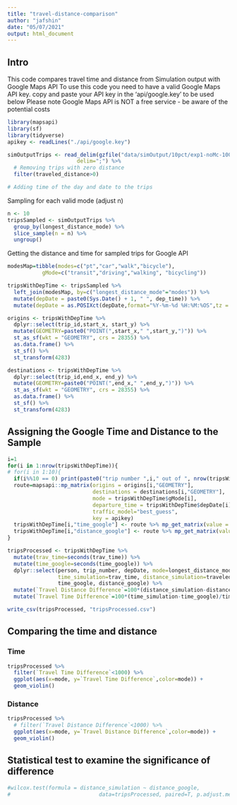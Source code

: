```yaml
---
title: "travel-distance-comparison"
author: "jafshin"
date: "05/07/2021"
output: html_document
---
```


## Intro

This code compares travel time and distance from Simulation output with Google Maps API
To use this code you need to have a valid Google Maps API key.
copy and paste your API key in the 'api/google.key' to be used below
Please note Google Maps API is NOT a free service - be aware of the potential costs

```r
library(mapsapi)
library(sf)
library(tidyverse)
apikey <- readLines("./api/google.key")

```

```r


simOutputTrips <- read_delim(gzfile("data/simOutput/10pct/exp1-noMc-100iters/output_trips.csv.gz"),
                      delim=";") %>% 
  # Removing trips with zero distance
  filter(traveled_distance>0) 

# Adding time of the day and date to the trips
```
Sampling for each valid mode (adjust n)

```r
n <- 10
tripsSampled <- simOutputTrips %>% 
  group_by(longest_distance_mode) %>% 
  slice_sample(n = n) %>% 
  ungroup()
```

Getting the distance and time for sampled trips for Google API

```r

modesMap=tibble(modes=c("pt","car","walk","bicycle"),
           gMode=c("transit","driving","walking", "bicycling"))

tripsWithDepTime <- tripsSampled %>% 
  left_join(modesMap, by=c("longest_distance_mode"="modes")) %>% 
  mutate(depDate = paste0(Sys.Date() + 1, " ", dep_time)) %>% 
  mutate(depDate = as.POSIXct(depDate,format="%Y-%m-%d %H:%M:%OS",tz = Sys.timezone())) 

origins <- tripsWithDepTime %>% 
  dplyr::select(trip_id,start_x, start_y) %>% 
  mutate(GEOMETRY=paste0("POINT(",start_x," ",start_y,")")) %>%
  st_as_sf(wkt = "GEOMETRY", crs = 28355) %>% 
  as.data.frame() %>%
  st_sf() %>% 
  st_transform(4283)

destinations <- tripsWithDepTime %>% 
  dplyr::select(trip_id,end_x, end_y) %>% 
  mutate(GEOMETRY=paste0("POINT(",end_x," ",end_y,")")) %>%
  st_as_sf(wkt = "GEOMETRY", crs = 28355) %>% 
  as.data.frame() %>%
  st_sf() %>% 
  st_transform(4283)

```

## Assigning the Google Time and Distance to the Sample

```r

i=1
for(i in 1:nrow(tripsWithDepTime)){
# for(i in 1:10){
  if(i%%10 == 0) print(paste0("trip number ",i," out of ", nrow(tripsWithDepTime), " trips"))
  route=mapsapi::mp_matrix(origins = origins[i,"GEOMETRY"],
                           destinations = destinations[i,"GEOMETRY"],
                           mode = tripsWithDepTime$gMode[i],
                           departure_time = tripsWithDepTime$depDate[i],
                           traffic_model="best_guess",
                           key = apikey)
  tripsWithDepTime[i,"time_google"] <- route %>% mp_get_matrix(value = c("duration_s")) %>% as.numeric()
  tripsWithDepTime[i,"distance_google"] <- route %>% mp_get_matrix(value = c("distance_m")) %>% as.numeric()
}
```

```r
tripsProcessed <- tripsWithDepTime %>% 
  mutate(trav_time=seconds(trav_time)) %>% 
  mutate(time_google=seconds(time_google)) %>% 
  dplyr::select(person, trip_number, depDate, mode=longest_distance_mode,
                time_simulation=trav_time, distance_simulation=traveled_distance,
                time_google, distance_google) %>%
  mutate(`Travel Distance Difference`=100*(distance_simulation-distance_google)/distance_google) %>%
  mutate(`Travel Time Difference`=100*(time_simulation-time_google)/time_google) 

write_csv(tripsProcessed, "tripsProcessed.csv")

```

## Comparing the time and distance

### Time

```r

tripsProcessed %>% 
  filter(`Travel Time Difference`<1000) %>%
  ggplot(aes(x=mode, y=`Travel Time Difference`,color=mode)) +
  geom_violin()

```

### Distance

```r


tripsProcessed %>% 
  # filter(`Travel Distance Difference`<1000) %>%
  ggplot(aes(x=mode, y=`Travel Distance Difference`,color=mode)) +
  geom_violin()


```

## Statistical test to examine the significance of difference

```r
#wilcox.test(formula = distance_simulation ~ distance_google, 
#                            data=tripsProcessed, paired=T, p.adjust.method="BH",conf.level=0.95)
```


